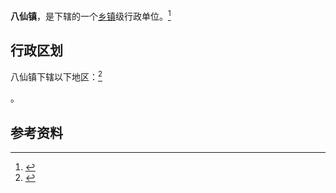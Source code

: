{{中国乡级行政区|61/09/26/107/000}}

'''八仙镇'''，是{{PRC admin/fullname|61/09/26/107/000|3}}下辖的一个[[乡镇|乡镇]]级行政单位。<ref>{{PRC admin/ref sgc|{{PRC admin/parent|61/09/26/107/000}}}}</ref>

== 行政区划 ==

八仙镇下辖以下地区：<ref>{{PRC admin/ref sgc|61/09/26/107/000}}</ref>

{{PRC admin/children|61/09/26/107/000}}。

== 参考资料 ==

{{reflist}}

{{行政区划小作品}}
{{PRC admin/navcat|61/09/26/107/000}}